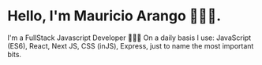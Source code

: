 # Hello, I'm Mauricio Arango 👨🏼‍💻.

I'm a FullStack Javascript Developer 👨🏻‍💻
On a daily basis I use: JavaScript (ES6), React, Next JS, CSS (inJS), Express, just to name the most important bits.

